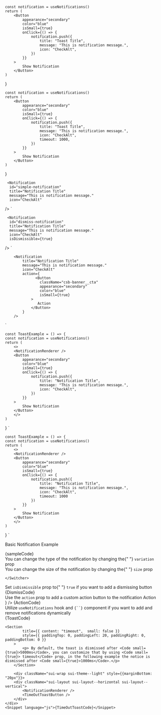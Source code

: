 



	const notification = useNotifications()
	return (
		<Button
			appearance="secondary"
			color="blue"
			isSmall={true}
			onClick={() => {
				notification.push({
					title: "Toast Title",
					message: "This is notification message.",
					icon: "CheckAlt",
				})
			}}
		>
			Show Notification
		</Button>
	)
}

	const notification = useNotifications()
	return (
		<Button
			appearance="secondary"
			color="blue"
			isSmall={true}
			onClick={() => {
				notification.push({
					title: "Toast Title",
					message: "This is notification message.",
					icon: "CheckAlt",
					timeout: 1000,
				})
			}}
		>
			Show Notification
		</Button>
	)
}

     <Notification
      id="simple-notification"
      title="Notification Title"
      message="This is notification message."
      icon="CheckAlt"
   />
`

     <Notification
      id="dismiss-notification"
      title="Notification Title"
      message="This is notification message."
      icon="CheckAlt"
      isDismissible={true}
   />
`

        <Notification
            title="Notification Title"
            message="This is notification message."
            icon="CheckAlt"
            action={
                  <Button
                    className="csb-banner__cta"
                    appearance="secondary"
                    color="blue"
                    isSmall={true}
                >
                   Action
                </Button>
            }
        />
`

    const ToastExample = () => {
    const notification = useNotifications()
    return (
        <>
        <NotificationRenderer />
        <Button
            appearance="secondary"
            color="blue"
            isSmall={true}
            onClick={() => {
                notification.push({
                    title: "Notification Title",
                    message: "This is notification message.",
                    icon: "CheckAlt",
                })
            }}
        >
            Show Notification
        </Button>
        </>
    )
}
`

    const ToastExample = () => {
    const notification = useNotifications()
    return (
        <>
        <NotificationRenderer />
        <Button
            appearance="secondary"
            color="blue"
            isSmall={true}
            onClick={() => {
                notification.push({
                    title: "Notification Title",
                    message: "This is notification message.",
                    icon: "CheckAlt",
                    timeout: 1000
                })
            }}
        >
            Show Notification
        </Button>
        </>
    )
}
`

<Section contained={true} style={{ paddingTop: 30 }}>
	<p>Basic Notification Example </p>
	<Preview wrapper={true}>
    	<Notification
				id="basic-notification"
    		title="Notification Title"
			message="This is notification message."
    		icon="CheckAlt"
    	/>
    </Preview>
    <Snippet language="js">{sampleCode}</Snippet>

</Section>

<Section
	title="Variation"
	contained={true}
	style={{ paddingTop: 30 }}
>
	You can change the type of the notification by changing the{" "}
		<Code small={true}>variation</Code> prop
	<Switcher>
		<div label="info" value="info">
			<Info />
		</div>
		<div label="success" value="success">
			<Success />
		</div>
		<div label="warning" value="warning">
			<Warning />
		</div>
		<div label="error" value="error">
			<Error />
		</div>
	</Switcher>

</Section>

<Section
	title="Size"
	contained={true}
	style={{ paddingTop: 30 }}
>
	You can change the size of the notification by changing the{" "}
	<Code small={true}>size</Code> prop
	<Switcher>
		<div label="sm" value="sm">
			<Sm />
		</div>
		<div label="lg" value="lg">
			<Lg />
		</div>

    </Switcher>

</Section>

<Section title="Dismissible" contained={true} style={{ paddingTop: 30 }}>
	Set <Code small={true}>isDismissible</Code> prop to{" "}
	<Code small={true}>true</Code> if you want to add a dismissing button
	<Preview wrapper={true}>
		<Notification
			id="dismissible-notification"
			title="Notification Title"
			message="This is notification message."
			icon="CheckAlt"
			isDismissible={true}
		/>
	</Preview>
	<Snippet language="js">{DismissCode}</Snippet>
</Section>

<Section title="Action" contained={true} style={{ paddingTop: 30 }}>
	Use the <Code small={true}>action</Code> prop to add a custom action button to
	the notification
	<Preview wrapper={true}>
		<Notification
			title="Notification Title"
			message="This is notification message."
			icon="CheckAlt"
			action={
				<Button
					className="csb-banner__cta"
					appearance="secondary"
					color="blue"
					isSmall={true}
				>
					Action
				</Button>
			}
		/>
	</Preview>
	<Snippet language="js">{ActionCode}</Snippet>
</Section>

<Section title="Toasts" contained={true} style={{ paddingTop: 30 }}>
	Utilize <Code small={true}>useNotifications</Code> hook and
	<Code small={true}>{`<NotificationRenderer />`}</Code> component if you want to
	add and remove notifications dynamically
	<div className="sui-wrap sui-theme--light" style={{marginBottom: "20px"}}>
		<div className="sui-layout sui-layout--horizontal sui-layout--vertical">
			<NotificationRenderer />
    		<ToastButton />
    	</div>
    </div>
    <Snippet language="js">{ToastCode}</Snippet>

    <Section
    		title={{ content: "timeout",  small: false }}
    		style={{ paddingTop: 0, paddingLeft: 20, paddingRight: 0, paddingBottom: 0 }}
    	>
    		<p> By default, the toast is dismissed after <Code small={true}>5000ms</Code>, you can customize that by using <Code small={true}> timeout</Code> prop, in the following example the notice is dismissed after <Code small={true}>1000ms</Code>.</p>
    	</Section>

    	<div className="sui-wrap sui-theme--light" style={{marginBottom: "20px"}}>
    	<div className="sui-layout sui-layout--horizontal sui-layout--vertical">
    		<NotificationRenderer />
    		<TimeOutToastButton />
    	</div>
    </div>
    <Snippet language="js">{TimeOutToastCode}</Snippet>

</Section>

